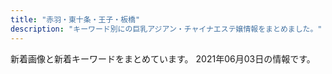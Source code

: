 ```yaml
---
title: "赤羽・東十条・王子・板橋"
description: "キーワード別にの巨乳アジアン・チャイナエステ嬢情報をまとめました。"
---
```


新着画像と新着キーワードをまとめています。
2021年06月03日の情報です。

<DmmAffiliateIns />
<KeywordTable
  shops={
    [
    {
        "station": "JR\u8d64\u7fbd\u99c5\u6771\u53e3",
        "url": "http://www.e-baby.work/",
        "name": "\u30a2\u30a4\u30ea\u30b9",
        "img_links": [
            "http://www.e-baby.work/img/all/loader.png",
            "http://www.e-baby.work/staff/maya1.jpg",
            "http://www.e-baby.work/staff/haru1.jpg",
            "http://www.e-baby.work/staff/yuka1.jpg",
            "http://www.e-baby.work/staff/mihoc.jpg",
            "http://www.e-baby.work/staff/kumi1.jpg",
            "http://www.e-baby.work/staff/miho1.jpg",
            "http://www.e-baby.work/staff/karen1.jpg",
            "http://www.e-baby.work/staff/rina1.jpg",
            "http://www.e-baby.work/img/all/icon2.png"
        ],
        "keywords": {
            "E": 3,
            "87": 2,
            "85": 1,
            "84": 1,
            "D": 3,
            "89": 1,
            "86": 2,
            "C": 1
        }
    },
    {
        "url": "http://www.l-yuri.work/",
        "keywords": {},
        "img_links": [
            "http://www.l-yuri.work/images/3.png",
            "http://www.l-yuri.work/img/emi1.jpg",
            "http://www.l-yuri.work/img/aki1.jpg",
            "http://www.l-yuri.work/images/mobile.jpg",
            "http://www.l-yuri.work/images/2.png",
            "http://www.l-yuri.work/images/s1.png",
            "http://www.l-yuri.work/images/news.png",
            "http://www.l-yuri.work/images/sys.png",
            "http://www.l-yuri.work/images/4.png",
            "http://www.l-yuri.work/staff/miki.jpg",
            "http://www.l-yuri.work/staff/aki.jpg",
            "http://www.l-yuri.work/images/int1.png",
            "http://www.l-yuri.work/images/head.jpg",
            "http://www.l-yuri.work/staff/emi.jpg",
            "http://www.l-yuri.work/img/rina1.jpg",
            "http://www.l-yuri.work/images/h_line.jpg",
            "http://www.l-yuri.work/images/int2.png",
            "http://www.l-yuri.work/images/tel.jpg",
            "http://www.l-yuri.work/img/kaori1.jpg",
            "http://www.l-yuri.work/images/1.png",
            "http://www.l-yuri.work/images/staff_t.jpg",
            "http://www.l-yuri.work/images/interior_t.jpg",
            "http://www.l-yuri.work/images/tg.jpg",
            "http://www.l-yuri.work/staff/kaori.jpg",
            "http://www.l-yuri.work/staff/rina.jpg",
            "http://www.l-yuri.work/img/miki1.jpg",
            "http://www.l-yuri.work/images/5.png"
        ],
        "name": "\u767e\u5408",
        "station": "\u84ee\u6839\u99c5\u6771\u53e3"
    },
    {
        "station": "JR\u8d64\u7fbd\u99c5\u6771\u53e3",
        "img_links": [
            "http://www.kaen.relaxmens.com/files/005.jpg",
            "http://www.kaen.relaxmens.com/images/top.jpg",
            "http://www.kaen.relaxmens.com/files/002.jpg",
            "http://www.kaen.relaxmens.com/images/sp_tit_new.png",
            "http://www.kaen.relaxmens.com/images/acc1.jpg",
            "http://www.kaen.relaxmens.com/images/maining.jpg",
            "http://www.kaen.relaxmens.com/files/001.jpg",
            "http://www.kaen.relaxmens.com/images/acc2.jpg",
            "http://www.kaen.relaxmens.com/files/008.jpg",
            "http://www.kaen.relaxmens.com/images/tit_therapist.png",
            "http://www.kaen.relaxmens.com/images/acc4.jpg",
            "http://www.kaen.relaxmens.com/images/tit_new.png",
            "http://www.kaen.relaxmens.com/images/sp_tit_therapist.png",
            "http://www.kaen.relaxmens.com/files/007.jpg",
            "http://www.kaen.relaxmens.com/files/006.jpg",
            "http://www.kaen.relaxmens.com/images/kanban.jpg",
            "http://www.kaen.relaxmens.com/files/009.jpg",
            "http://www.kaen.relaxmens.com/images/acc3.jpg",
            "http://www.kaen.relaxmens.com/images/img_tel.png",
            "http://www.kaen.relaxmens.com/images/sp_top.jpg",
            "http://www.kaen.relaxmens.com/images/acc5.jpg"
        ],
        "url": "http://www.kaen.relaxmens.com/",
        "name": "\u83ef\u8276",
        "keywords": {
            "E": 6,
            "C": 30,
            "86": 6,
            "D": 6,
            "87": 6,
            "85": 30
        }
    },
    {
        "img_links": [
            "https://wagaya.xyz.mn/images/top.jpg",
            "https://wagaya.xyz.mn/images/s_news.png",
            "https://wagaya.xyz.mn/photos/sites/56/2021/04/2021041205512892.jpg",
            "https://wagaya.xyz.mn/photos/sites/56/2021/04/2021040506054956.jpg",
            "https://wagaya.xyz.mn/images/s_staff.png",
            "https://wagaya.xyz.mn/photos/sites/56/2021/04/2021041205512961.jpg",
            "https://wagaya.xyz.mn/images/nbj1.png",
            "https://wagaya.xyz.mn/images/mobile.jpg",
            "https://wagaya.xyz.mn/photos/sites/56/2021/04/202104050602539.jpg"
        ],
        "name": "\u6211\u304c\u5bb6",
        "station": "JR\u738b\u5b50\u99c5\u4e2d\u592e\u53e3",
        "keywords": {
            "D": 20,
            "86": 5,
            "83": 5,
            "C": 10,
            "85": 10
        },
        "url": "https://wagaya.xyz.mn/"
    },
    {
        "keywords": {
            "D": 8,
            "85": 2,
            "\u30bb\u30af\u30b7\u30fc": 3,
            "87": 8
        },
        "station": "\u8d64\u7fbd\u5ca9\u6df5\u99c52\u756a\u51fa\u53e3",
        "name": "GOOD TIME",
        "img_links": [
            "http://www.goodtime.iesjp.com/files/004.jpg",
            "http://www.goodtime.iesjp.com/files/001.jpg",
            "http://www.goodtime.iesjp.com/images/m-top-right03.jpg",
            "http://www.goodtime.iesjp.com/images/m-top03.jpg",
            "http://www.goodtime.iesjp.com/files/006.jpg",
            "http://www.goodtime.iesjp.com/images/m-top-right04.jpg",
            "http://www.goodtime.iesjp.com/images/m-top-right02.jpg",
            "http://www.goodtime.iesjp.com/photo_news/upimg/3462960a1ab283cd4a_0.jpg",
            "http://www.goodtime.iesjp.com/images/m-top02.jpg",
            "http://www.goodtime.iesjp.com/images/call.png",
            "http://www.goodtime.iesjp.com/images/m-right.jpg",
            "http://www.goodtime.iesjp.com/photo_news/upimg/2288060497ed9031e6_0.jpg",
            "http://www.goodtime.iesjp.com/photo_news/upimg/6226360739cbd5fa6e_0.jpg",
            "http://www.goodtime.iesjp.com/images/m-top-right01.jpg",
            "http://www.goodtime.iesjp.com/photo_news/upimg/22286608910ac9b0db_0.jpg",
            "http://www.goodtime.iesjp.com/photo_news/upimg/1591860540114b630a_0.jpg",
            "http://www.goodtime.iesjp.com/images/m-yejiao.jpg",
            "http://www.goodtime.iesjp.com/photo_news/upimg/20911603de0e3ad912_0.jpg",
            "http://www.goodtime.iesjp.com/images/m-left.jpg",
            "http://www.goodtime.iesjp.com/files/007.jpg",
            "http://www.goodtime.iesjp.com/files/003.jpg",
            "http://www.goodtime.iesjp.com/photo_news/upimg/3943160b5eaf8ad73c_1.jpg",
            "http://www.goodtime.iesjp.com/images/top-left01.jpg",
            "http://www.goodtime.iesjp.com/images/m-head.jpg"
        ],
        "url": "http://www.goodtime.iesjp.com/"
    },
    {
        "keywords": {
            "C": 15
        },
        "url": "http://oji.pink/",
        "name": "\u7f8e\u5065",
        "img_links": [
            "http://oji.pink/images/g2.jpg",
            "http://oji.pink/images/zi_staff.png",
            "http://oji.pink/images/zi_link.png",
            "http://oji.pink/images/g0.jpg",
            "http://oji.pink/images/r4.jpg",
            "http://oji.pink/images/g1.jpg",
            "http://oji.pink/images/3.png",
            "http://oji.pink/images/r3.jpg",
            "http://oji.pink/images/g7.jpg",
            "http://oji.pink/images/r2.jpg",
            "http://oji.pink/images/1.png",
            "http://oji.pink/images/g5.jpg",
            "http://oji.pink/images/yuki.jpg",
            "http://oji.pink/images/r1.jpg",
            "http://oji.pink/images/new1.jpg",
            "http://oji.pink/images/top.jpg",
            "http://oji.pink/images/aki.jpg",
            "http://oji.pink/images/mobile.jpg"
        ],
        "station": "JR\u738b\u5b50\u99c5\u5317\u53e3"
    },
    {
        "img_links": [
            "http://www.cocosia.work/img/bn_contact.jpg",
            "http://www.cocosia.work/img/int3_sp.jpg",
            "http://www.cocosia.work/staff/yuyu.jpg",
            "http://www.cocosia.work/staff/yuyu1.jpg",
            "http://www.cocosia.work/staff/mao1.jpg",
            "http://www.cocosia.work/img/int1_sp.jpg",
            "http://www.cocosia.work/img/header_info.png",
            "http://www.cocosia.work/img/int1.jpg",
            "http://www.cocosia.work/staff/mika.jpg",
            "http://www.cocosia.work/staff/rea1.jpg",
            "http://www.cocosia.work/staff/hina.jpg",
            "http://www.cocosia.work/staff/mika1.jpg",
            "http://www.cocosia.work/staff/rea.jpg",
            "http://www.cocosia.work/img/int2.jpg",
            "http://www.cocosia.work/staff/hina1.jpg",
            "http://www.cocosia.work/img/bn_howto_sp.jpg",
            "http://www.cocosia.work/img/concept.jpg",
            "http://www.cocosia.work/staff/riya1.jpg",
            "http://www.cocosia.work/img/int3.jpg",
            "http://www.cocosia.work/staff/riya.jpg",
            "http://www.cocosia.work/img/bn_howto.jpg",
            "http://www.cocosia.work/img/concept_sp.jpg",
            "http://www.cocosia.work/img/i_tel.png",
            "http://www.cocosia.work/staff/mao.jpg",
            "http://www.cocosia.work/img/int2_sp.jpg",
            "http://www.cocosia.work/img/bn_contact_sp.jpg"
        ],
        "name": "Cocosia \uff5e\u30b3\u30b3\u30b7\u30a2\uff5e",
        "station": "JR\u8d64\u7fbd\u99c5\u897f\u53e3",
        "url": "http://www.cocosia.work/",
        "keywords": {
            "C": 15,
            "86": 8,
            "D": 10,
            "E": 6,
            "85": 2,
            "87": 6
        }
    },
    {
        "station": "JR\u8d64\u7fbd\u99c5\u5357\u53e3",
        "keywords": {},
        "name": "Only one \uff5e\u30aa\u30f3\u30ea\u30fc\u30ef\u30f3\uff5e",
        "img_links": [
            "http://www.roserelaxation.info/upload/201801/thumb_dis/1517150493.jpg",
            "http://www.roserelaxation.info/upload/201807/thumb_dis/1531195547.jpg",
            "http://www.roserelaxation.info/upload/201807/1531195547.jpg",
            "http://www.roserelaxation.info/upload/201807/thumb_dis/1531197286.jpg",
            "http://www.roserelaxation.info/upload/images/20171206_132919.jpg",
            "http://www.roserelaxation.info/upload/202007/thumb_dis/1594636322.jpg",
            "http://www.roserelaxation.info/upload/201807/1531197286.jpg",
            "http://www.roserelaxation.info/upload/202007/1594636355.jpg",
            "http://www.roserelaxation.info/upload/201807/1531195952.jpg",
            "http://www.roserelaxation.info/upload/202007/thumb/1594636246.jpg",
            "http://www.roserelaxation.info/upload/images/20170613_104732.jpg",
            "http://www.roserelaxation.info/upload/202007/1594636246.jpg",
            "http://www.roserelaxation.info/upload/202007/thumb/1594636684.jpg",
            "http://www.roserelaxation.info/upload/202007/thumb_dis/1594636246.jpg",
            "http://www.roserelaxation.info/upload/201807/thumb/1531195547.jpg",
            "http://www.roserelaxation.info/upload/images/20171206_132851.jpg",
            "http://www.roserelaxation.info/upload/201712/thumb_dis/1512155748.jpg",
            "http://www.roserelaxation.info/upload/201808/thumb_dis/1535596152.jpg",
            "http://www.roserelaxation.info/upload/202007/thumb_dis/1594636684.jpg",
            "http://www.roserelaxation.info/upload/images/20171206_133002.jpg",
            "http://www.roserelaxation.info/upload/201712/thumb/1512155748.jpg",
            "http://www.roserelaxation.info/upload/images/20171214_032900.jpg",
            "http://www.roserelaxation.info/upload/202008/1598846272.jpg",
            "http://www.roserelaxation.info/upload/201708/1502280972.jpg",
            "http://www.roserelaxation.info/upload/201707/1499300573.jpg",
            "http://www.roserelaxation.info/upload/202007/thumb_dis/1594636355.jpg",
            "http://www.roserelaxation.info/upload/202007/1594636684.jpg",
            "http://www.roserelaxation.info/upload/201801/thumb/1517150493.jpg",
            "http://www.roserelaxation.info/upload/201801/1517150493.jpg",
            "http://www.roserelaxation.info/upload/201712/1512155748.jpg",
            "http://www.roserelaxation.info/upload/images/20170706_091357.jpg",
            "http://www.roserelaxation.info/upload/202007/thumb/1594636355.jpg",
            "http://www.roserelaxation.info/upload/201708/thumb_dis/1502280972.jpg",
            "http://www.roserelaxation.info/upload/201807/thumb_dis/1531195952.jpg",
            "http://www.roserelaxation.info/upload/201807/thumb/1531195952.jpg",
            "http://www.roserelaxation.info/upload/images/20171206_132823.jpg",
            "http://www.roserelaxation.info/upload/images/20170525_102731.jpg"
        ],
        "url": "http://www.roserelaxation.info/"
    },
    {
        "station": "JR\u8d64\u7fbd\u99c5\u5357\u53e3",
        "img_links": [
            "http://esthe-taiwanaroma.com/img/yuki.jpg",
            "http://esthe-taiwanaroma.com/img/hina.jpg",
            "http://esthe-taiwanaroma.com/img/mizuho03.jpg",
            "http://esthe-taiwanaroma.com/img/anna.png",
            "http://esthe-taiwanaroma.com/img/mask04.jpg",
            "http://esthe-taiwanaroma.com/img/pagetop.png",
            "http://esthe-taiwanaroma.com/img/mask05.jpg",
            "http://esthe-taiwanaroma.com/img/topbg02.jpg",
            "http://esthe-taiwanaroma.com/img/emi001.jpg",
            "http://esthe-taiwanaroma.com/img/photo_01.jpg",
            "http://esthe-taiwanaroma.com/img/miyu.jpg",
            "http://esthe-taiwanaroma.com/img/tel_img.png",
            "http://esthe-taiwanaroma.com/img/corona-2.jpg",
            "http://esthe-taiwanaroma.com/img/sara2.jpg",
            "http://esthe-taiwanaroma.com/img/head_img.png",
            "http://esthe-taiwanaroma.com/img/3kenon.png",
            "http://esthe-taiwanaroma.com/img/corona-4.jpg",
            "http://esthe-taiwanaroma.com/img/mami03.png",
            "http://esthe-taiwanaroma.com/img/sayaka.jpg",
            "http://esthe-taiwanaroma.com/img/mask02.jpg",
            "http://esthe-taiwanaroma.com/img/mask01.jpg",
            "http://esthe-taiwanaroma.com/img/4ugai.png",
            "http://esthe-taiwanaroma.com/img/corona-3.jpg",
            "http://esthe-taiwanaroma.com/img/mami.jpg",
            "http://esthe-taiwanaroma.com/img/corona-5.jpg",
            "http://esthe-taiwanaroma.com/img/erika01.jpg",
            "http://esthe-taiwanaroma.com/img/sara002.jpg",
            "http://esthe-taiwanaroma.com/img/mask03.jpg",
            "http://esthe-taiwanaroma.com/img/aoi.jpg",
            "http://esthe-taiwanaroma.com/img/iphone.png",
            "http://esthe-taiwanaroma.com/img/2biore.png",
            "http://esthe-taiwanaroma.com/img/1purazuma.png",
            "http://esthe-taiwanaroma.com/img/ami.jpg",
            "http://esthe-taiwanaroma.com/img/kasumi.jpg",
            "http://esthe-taiwanaroma.com/img/mika2.jpg"
        ],
        "name": "\u53f0\u6e7e\u30a2\u30ed\u30de",
        "keywords": {},
        "url": "http://esthe-taiwanaroma.com/"
    },
    {
        "station": "JR\u8d64\u7fbd\u99c5",
        "img_links": [
            "http://meltylove.xyz/images/room1.jpg",
            "http://meltylove.xyz/images/g2.jpg",
            "http://meltylove.xyz/images/r3.png",
            "http://meltylove.xyz/images/s3.png",
            "http://meltylove.xyz/images/room4.png",
            "http://meltylove.xyz/images/room3.png",
            "http://meltylove.xyz/images/r1.png",
            "http://meltylove.xyz/images/end.png",
            "http://meltylove.xyz/images/g0.jpg",
            "http://meltylove.xyz/images/g1.jpg",
            "http://meltylove.xyz/images/new.png",
            "http://meltylove.xyz/images/g3.jpg",
            "http://meltylove.xyz/images/room2.png",
            "http://meltylove.xyz/images/g4.jpg",
            "http://meltylove.xyz/images/top.jpg",
            "http://meltylove.xyz/images/r2.png",
            "http://meltylove.xyz/images/s1.png",
            "http://meltylove.xyz/images/g5.jpg"
        ],
        "keywords": {
            "D": 4,
            "88": 2,
            "84": 6,
            "C": 6,
            "87": 2,
            "86": 9
        },
        "url": "http://meltylove.xyz/",
        "name": "\u30e1\u30eb\u30c6\u30a3\u2015\u30e9\u30f4"
    },
    {
        "img_links": [
            "http://figret.xyz/static/picture/info_text.jpg",
            "http://figret.xyz/static/picture/bar-infomation.png",
            "http://figret.xyz/static/picture/bar-inte.png",
            "http://figret.xyz/static/picture/girls-bar.png",
            "http://figret.xyz/static/picture/bar-girls.png",
            "http://figret.xyz/uploads/210515/1-2105151454123F.jpg",
            "http://figret.xyz/uploads/200520/1-200520094144146.jpg",
            "http://figret.xyz/uploads/200520/1-200520100455411.jpg",
            "http://figret.xyz/static/picture/bar-news.png",
            "http://figret.xyz/static/picture/info1.jpg",
            "http://figret.xyz/static/picture/info2.jpg",
            "http://figret.xyz/uploads/210517/1-21051G0253T50.jpg",
            "http://figret.xyz/uploads/200520/1-200520100430557.jpg",
            "http://figret.xyz/uploads/210501/1-2105011FK05b.jpg"
        ],
        "url": "http://figret.xyz/",
        "station": "JR\u5341\u6761\u99c5\u5357\u53e3",
        "name": "\u7e01\u697d",
        "keywords": {
            "D": 5,
            "C": 1,
            "87": 1,
            "85": 2
        }
    },
    {
        "img_links": [
            "http://shanshan-esthe.com/img/st16.jpg",
            "http://shanshan-esthe.com/img/sta0.jpg",
            "http://shanshan-esthe.com/img/sta14.jpg",
            "http://shanshan-esthe.com/img/st14.jpg",
            "http://shanshan-esthe.com/img/no.png"
        ],
        "url": "http://shanshan-esthe.com/",
        "station": "JR\u6771\u5341\u6761\u99c5\u5317\u53e3",
        "name": "\u9999\u9999",
        "keywords": {
            "86": 2,
            "D": 2
        }
    },
    {
        "url": "http://angel-aroma.net/",
        "img_links": [
            "http://angel-aroma.net/img/m5.jpg",
            "http://angel-aroma.net/img/sta1.jpg",
            "http://angel-aroma.net/img/m2.jpg",
            "http://angel-aroma.net/img/no.png",
            "http://angel-aroma.net/img/top.jpg",
            "http://angel-aroma.net/img/m10.jpg",
            "http://angel-aroma.net/img/m4.jpg",
            "http://angel-aroma.net/img/m6.jpg",
            "http://angel-aroma.net/img/sta3.jpg",
            "http://angel-aroma.net/img/m1.jpg",
            "http://angel-aroma.net/img/stafft.jpg",
            "http://angel-aroma.net/img/sta5.jpg",
            "http://angel-aroma.net/img/m3.jpg",
            "http://angel-aroma.net/img/qr.jpg",
            "http://angel-aroma.net/img/sta2.jpg",
            "http://angel-aroma.net/img/m20.jpg",
            "http://angel-aroma.net/img/m30.jpg",
            "http://angel-aroma.net/img/sta6.jpg"
        ],
        "station": "JR\u8d64\u7fbd\u99c5\u6771\u53e3",
        "keywords": {
            "82": 2,
            "86": 4,
            "87": 2,
            "84": 2
        },
        "name": "\u30c0\u30fc\u30ea\u30f3"
    },
    {
        "img_links": [
            "http://www.crossu.xyz/templets/default/picture/interior_t.jpg",
            "http://www.crossu.xyz/templets/default/picture/head.jpg",
            "http://www.crossu.xyz/uploads/200528/1-20052Q52142229.jpg",
            "http://www.crossu.xyz/uploads/191119/1-19111915043V27.jpg",
            "http://www.crossu.xyz/uploads/190924/1-1Z9241056212J.jpg",
            "http://www.crossu.xyz/uploads/180621/1-1P621101232H4.jpg",
            "http://www.crossu.xyz/templets/default/picture/rec1.png",
            "http://www.crossu.xyz/uploads/181211/1-1Q2111433162D.jpg",
            "http://www.crossu.xyz/uploads/180620/1-1P62010193X63.jpg",
            "http://www.crossu.xyz/uploads/191129/1-19112914393CK.jpg",
            "http://www.crossu.xyz/uploads/180620/1-1P62010154K00.png",
            "http://www.crossu.xyz/uploads/allimg/180620/1-1P6201013133b.jpg",
            "http://www.crossu.xyz/templets/default/picture/news.jpg",
            "http://www.crossu.xyz/templets/default/picture/staff_t.jpg"
        ],
        "url": "http://www.crossu.xyz/",
        "keywords": {
            "\u30bb\u30af\u30b7\u30fc": 5
        },
        "name": "\u685c\u306e\u604b",
        "station": "JR\u738b\u5b50\u99c5\u5317\u53e3"
    },
    {
        "img_links": [
            "http://lastpara.net/image/cast/cast_286_1_s.jpg",
            "http://lastpara.net/image/cast/cast_256_1_l.jpg",
            "http://lastpara.net/image/cast/cast_256_1_s.jpg",
            "http://lastpara.net/image/cast/cast_265_1_s.jpg",
            "http://lastpara.net/image/cast/cast_261_1_l.jpg",
            "http://lastpara.net/image/cast/cast_287_1_l.jpg",
            "http://lastpara.net/image/cast/cast_263_1_s.jpg",
            "http://lastpara.net/image/cast/cast_265_1_l.jpg",
            "http://lastpara.net/img/recuit.png",
            "http://lastpara.net/image/cast/cast_259_1_s.jpg",
            "http://lastpara.net/image/cast/cast_263_1_l.jpg",
            "http://lastpara.net/image/cast/cast_287_1_s.jpg",
            "http://lastpara.net/img/event/camp_top_02.jpg",
            "http://lastpara.net/image/cast/cast_259_1_l.jpg",
            "http://lastpara.net/image/cast/cast_262_1_l.jpg",
            "http://lastpara.net/image/cast/cast_255_1_l.jpg",
            "http://lastpara.net/image/cast/cast_286_1_l.jpg",
            "http://lastpara.net/img/news-ttl.jpg"
        ],
        "name": "Last Paradise \uff5e\u30e9\u30b9\u30c8\u30d1\u30e9\u30c0\u30a4\u30b9\uff5e",
        "url": "http://lastpara.net/",
        "keywords": {
            "86": 4,
            "85": 9,
            "84": 4,
            "90": 2
        },
        "station": "JR\u8d64\u7fbd\u99c5\u5357\u53e3"
    },
    {
        "url": "http://esthe-japan.work/flower/",
        "keywords": {
            "87": 3,
            "88": 3,
            "89": 3,
            "\u30bb\u30af\u30b7\u30fc": 6,
            "98": 1
        },
        "station": "JR\u8d64\u7fbd\u99c5\u5357\u6539\u672d\u53e3(\u6771)",
        "img_links": [
            "http://esthe-japan.work/flower/upload/202004/1588153474.png"
        ],
        "name": "FLOWER"
    },
    {
        "name": "Darling \uff5e\u30c0\u30fc\u30ea\u30f3\uff5e",
        "keywords": {
            "D": 5,
            "87": 4,
            "86": 1
        },
        "img_links": [
            "http://www.darling.esjp.info/img/nav-006.png",
            "http://www.darling.esjp.info/img/top01.png",
            "http://www.darling.esjp.info/files/001.jpg",
            "http://www.darling.esjp.info/img/nav-004.png",
            "http://www.darling.esjp.info/files/007.jpg",
            "http://www.darling.esjp.info/img/nav-005.png",
            "http://www.darling.esjp.info/img/stb.jpg",
            "http://www.darling.esjp.info/img/stt.jpg",
            "http://www.darling.esjp.info/files/008.jpg",
            "http://www.darling.esjp.info/files/003.jpg",
            "http://www.darling.esjp.info/img/nav-003.png",
            "http://www.darling.esjp.info/img/tel.png",
            "http://www.darling.esjp.info/img/nav-002.png",
            "http://www.darling.esjp.info/files/002.jpg",
            "http://www.darling.esjp.info/img/nav-001.png"
        ],
        "station": "JR\u8d64\u7fbd\u99c5\u5357\u53e3",
        "url": "http://www.darling.esjp.info/"
    },
    {
        "url": "https://higashijujo-mensesthe.com/",
        "station": "JR\u6771\u5341\u6761\u99c5\u5317\u53e3",
        "name": "Love Sea",
        "keywords": {},
        "img_links": [
            "https://higashijujo-mensesthe.com/images/header3.png",
            "https://higashijujo-mensesthe.com/images/flower.png",
            "https://higashijujo-mensesthe.com/menu/info.png",
            "https://higashijujo-mensesthe.com/button/blog.png",
            "https://higashijujo-mensesthe.com/staff/kimi-s1.jpg",
            "https://higashijujo-mensesthe.com/room/room-l2.jpg",
            "https://higashijujo-mensesthe.com/staff/runa-l1.jpg",
            "https://higashijujo-mensesthe.com/menu/blog.png",
            "https://higashijujo-mensesthe.com/menu/gallery.png",
            "https://higashijujo-mensesthe.com/staff/kimi-l1.jpg",
            "https://higashijujo-mensesthe.com/room/esthe2.jpg",
            "https://higashijujo-mensesthe.com/menu/home.png",
            "https://higashijujo-mensesthe.com/room/esthe3.jpg",
            "https://higashijujo-mensesthe.com/room/room-l1.jpg",
            "https://higashijujo-mensesthe.com/staff/rika-s1.jpg",
            "https://higashijujo-mensesthe.com/staff/kimi-l2.jpg",
            "https://higashijujo-mensesthe.com/images/camp.jpg",
            "https://higashijujo-mensesthe.com/room/esthe1.jpg",
            "https://higashijujo-mensesthe.com/images/main-sp.jpg",
            "https://higashijujo-mensesthe.com/images/qrcode.png",
            "https://higashijujo-mensesthe.com/room/room-l4.jpg",
            "https://higashijujo-mensesthe.com/staff/lime-s1.jpg",
            "https://higashijujo-mensesthe.com/staff/kimi-s2.jpg",
            "https://higashijujo-mensesthe.com/images/clear.png",
            "https://higashijujo-mensesthe.com/button/staff.png",
            "https://higashijujo-mensesthe.com/2019/08/10/kimi-s1.jpg",
            "https://higashijujo-mensesthe.com/images/footer-l.png",
            "https://higashijujo-mensesthe.com/2019/10/21/rika-s1.jpg",
            "https://higashijujo-mensesthe.com/icon/facebook.png",
            "https://higashijujo-mensesthe.com/2020/02/29/lime-s1.jpg",
            "https://higashijujo-mensesthe.com/staff/satomi-l1.jpg",
            "https://higashijujo-mensesthe.com/button/home.png",
            "https://higashijujo-mensesthe.com/staff/lime-l1.jpg",
            "https://higashijujo-mensesthe.com/images/main1.jpg",
            "https://higashijujo-mensesthe.com/icon/yelp.png",
            "https://higashijujo-mensesthe.com/images/footer-r.png",
            "https://higashijujo-mensesthe.com/menu/friend.png",
            "https://higashijujo-mensesthe.com/staff/rika-l1.jpg",
            "https://higashijujo-mensesthe.com/room/room-l3.jpg",
            "https://higashijujo-mensesthe.com/2019/08/23/satomi-s1.jpg",
            "https://higashijujo-mensesthe.com/staff/runa-s1.jpg",
            "https://higashijujo-mensesthe.com/icon/twitter.png",
            "https://higashijujo-mensesthe.com/2019/08/22/runa-s1.jpg",
            "https://higashijujo-mensesthe.com/icon/line.png",
            "https://higashijujo-mensesthe.com/staff/satomi-s1.jpg"
        ]
    },
    {
        "station": "\u5c3e\u4e45\u99c5",
        "keywords": {},
        "name": "\u56de\u697d\u82d1",
        "url": "https://nippori-massage.com/",
        "img_links": [
            "https://nippori-massage.com/footer/footer-staff.png",
            "https://nippori-massage.com/footer/footer-tel.png",
            "https://nippori-massage.com/icon/facebook.png",
            "https://scdn.line-apps.com/n/line_add_friends/btn/ja.png",
            "https://nippori-massage.com/images/header3.png",
            "https://nippori-massage.com/images/main-sp.jpg",
            "https://nippori-massage.com/room/room-l1.jpg",
            "https://nippori-massage.com/images/esthe1.jpg",
            "https://nippori-massage.com/room/room-l2.jpg",
            "https://nippori-massage.com/images/line_friend.png",
            "https://nippori-massage.com/staff/sakura-l1.jpg",
            "https://nippori-massage.com/line/10min-coupon.png",
            "https://nippori-massage.com/footer/footer-line.png",
            "https://nippori-massage.com/room/room-l3.jpg",
            "https://nippori-massage.com//icon/facebook.png",
            "https://nippori-massage.com/line/line-qr.png",
            "https://nippori-massage.com/images/obi.jpg",
            "https://nippori-massage.com/images/esthe4.jpg",
            "https://nippori-massage.com/mens-esthe/2021/04/15/sakura-s1.jpg",
            "https://nippori-massage.com/images/esthe3.jpg",
            "https://nippori-massage.com/room/room-l4.jpg",
            "https://nippori-massage.com/images/main1.jpg",
            "https://nippori-massage.com/staff/sakura-s1.jpg",
            "https://nippori-massage.com/icon/twitter.png",
            "https://nippori-massage.com/images/clear.png",
            "https://nippori-massage.com/images/esthe2.jpg",
            "https://nippori-massage.com/images/qrcode.png",
            "https://nippori-massage.com/icon/line.png",
            "https://nippori-massage.com/icon/yelp.png"
        ]
    },
    {
        "url": "http://yuri.msa.jp/",
        "img_links": [
            "http://yuri.msa.jp/layer/images/top/top_03.jpg",
            "http://yuri.msa.jp/images/ser1.jpg",
            "http://yuri.msa.jp/images/s_info.png",
            "http://yuri.msa.jp/images/ser4.jpg",
            "http://yuri.msa.jp/images/wenzi-staff.png",
            "http://yuri.msa.jp/images/staff_bj4.png",
            "http://yuri.msa.jp/images/top2.jpg",
            "http://yuri.msa.jp/images/1.jpg",
            "http://yuri.msa.jp/layer/images/top/top_05.jpg",
            "http://yuri.msa.jp/images/info.png",
            "http://yuri.msa.jp/images/s_service.png",
            "http://yuri.msa.jp/images/staff_bj1.png",
            "http://yuri.msa.jp/layer/images/top/top_08.png",
            "http://yuri.msa.jp/images/staff_04.jpg",
            "http://yuri.msa.jp/layer/images/top/top_06.jpg",
            "http://yuri.msa.jp/images/staff_03.jpg",
            "http://yuri.msa.jp/images/ser3.jpg",
            "http://yuri.msa.jp/images/top1.jpg",
            "http://yuri.msa.jp/layer/images/top/top_04.jpg",
            "http://yuri.msa.jp/images/staff_02.jpg",
            "http://yuri.msa.jp/layer/images/top.jpg",
            "http://yuri.msa.jp/images/ser2.jpg",
            "http://yuri.msa.jp/images/staff_01.jpg",
            "http://yuri.msa.jp/layer/images/top/top_01.jpg",
            "http://yuri.msa.jp/images/staff_06.jpg",
            "http://yuri.msa.jp/layer/images/top/top_02.jpg"
        ],
        "name": "\u767e\u5408",
        "keywords": {
            "83": 3,
            "85": 3,
            "86": 3,
            "84": 3
        },
        "station": "JR\u6771\u5341\u6761\u99c5\u5317\u53e3"
    },
    {
        "keywords": {
            "D": 10,
            "C": 5,
            "E": 5,
            "87": 5,
            "85": 5,
            "86": 10
        },
        "url": "http://coconat.work/",
        "station": "JR\u8d64\u7fbd\u99c5\u6771\u53e3",
        "name": "\u30b3\u30b3\u30ca\u30c3\u30c4",
        "img_links": [
            "http://coconat.work/images/news.jpg",
            "http://coconat.work/staff/rina1.jpg",
            "http://coconat.work/images/staff_t.jpg",
            "http://coconat.work/staff/yuyu1.jpg",
            "http://coconat.work/images/call.png",
            "http://coconat.work/staff/ayaka1.jpg",
            "http://coconat.work/images/news_t.jpg",
            "http://coconat.work/images/interior_t.jpg",
            "http://coconat.work/images/m-top004.jpg",
            "http://coconat.work/images/m-head01.jpg",
            "http://coconat.work/staff/yuko1.jpg"
        ]
    },
    {
        "keywords": {},
        "name": "Lucky",
        "img_links": [],
        "station": "JR\u738b\u5b50\u99c5\u5317\u53e3",
        "url": "https://kirakira.xyz.mn/"
    }
]
}
/>
<DmmAffiliateScript />
